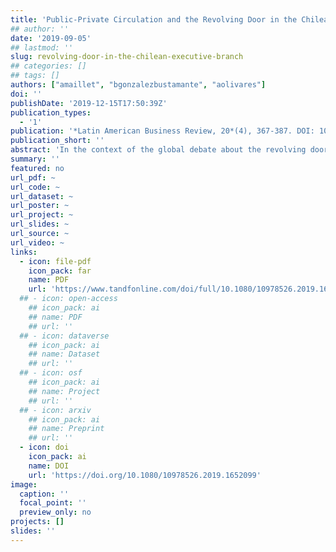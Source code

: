 ```yaml
---
title: 'Public-Private Circulation and the Revolving Door in the Chilean Executive Branch (2000–2014)'
## author: ''
date: '2019-09-05'
## lastmod: ''
slug: revolving-door-in-the-chilean-executive-branch
## categories: []
## tags: []
authors: ["amaillet", "bgonzalezbustamante", "aolivares"]
doi: ''
publishDate: '2019-12-15T17:50:39Z'
publication_types:
  - '1'
publication: '*Latin American Business Review, 20*(4), 367-387. DOI: 10.1080/10978526.2019.1652099'
publication_short: ''
abstract: 'In the context of the global debate about the revolving door between private and public sectors, the case of Chile, a country in which the State has been considerably weakened, is of great interest. First, we describe the career paths of a universe of 386 individuals who held the posts of the minister, undersecretary (vice-minister) and superintendent between 2000 and 2014. Then, we examine the determinants of circulation between the public and private spheres using mixed-effects logistic regression and a maximum likelihood logit model. Sex, professions of economist or lawyer, and private sector provenance are significant variables that increase the probabilities of transition from the private to the public sphere and subsequent return to the private world. The fact of being a political party member is significant but lessens the probability of circulation. This effect is different depending on the government and the type of position.'
summary: ''
featured: no
url_pdf: ~
url_code: ~
url_dataset: ~
url_poster: ~
url_project: ~
url_slides: ~
url_source: ~
url_video: ~
links:
  - icon: file-pdf
    icon_pack: far
    name: PDF
    url: 'https://www.tandfonline.com/doi/full/10.1080/10978526.2019.1652099'
  ## - icon: open-access 
    ## icon_pack: ai
    ## name: PDF
    ## url: ''
  ## - icon: dataverse
    ## icon_pack: ai
    ## name: Dataset
    ## url: ''
  ## - icon: osf
    ## icon_pack: ai
    ## name: Project
    ## url: ''
  ## - icon: arxiv
    ## icon_pack: ai
    ## name: Preprint
    ## url: ''
  - icon: doi
    icon_pack: ai
    name: DOI
    url: 'https://doi.org/10.1080/10978526.2019.1652099'
image:
  caption: ''
  focal_point: ''
  preview_only: no
projects: []
slides: ''
---
```


